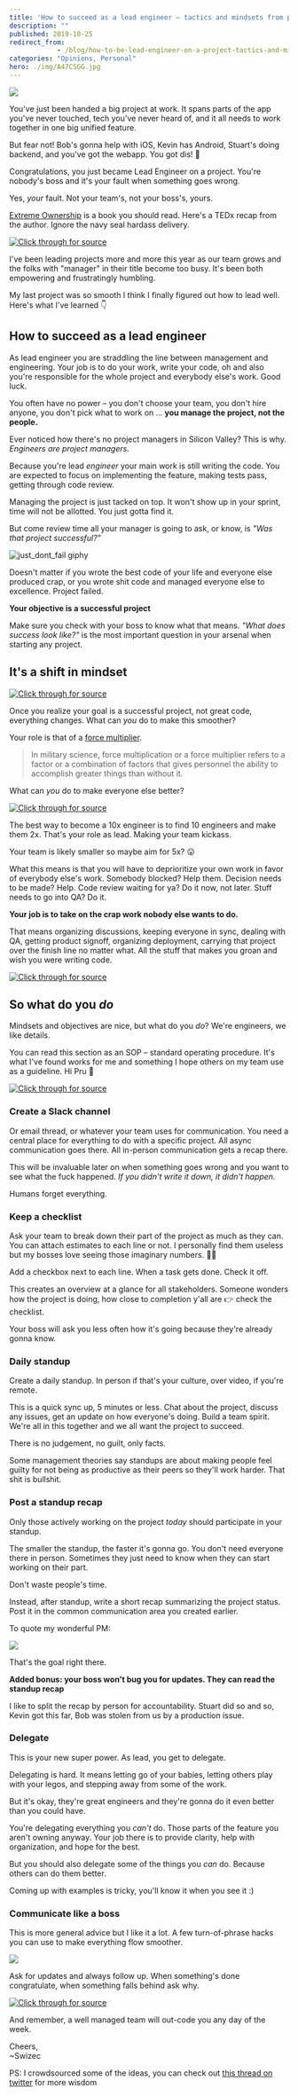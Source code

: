 ```yaml
---
title: 'How to succeed as a lead engineer – tactics and mindsets from practice'
description: ""
published: 2019-10-25
redirect_from: 
            - /blog/how-to-be-lead-engineer-on-a-project-tactics-and-mindsets-from-practice/swizec/9222
categories: "Opinions, Personal"
hero: ./img/A47CSGG.jpg
---
```

![](./img/A47CSGG.jpg)

You&#x27;ve just been handed a big project at work. It spans parts of the app you&#x27;ve never touched, tech you&#x27;ve never heard of, and it all needs to work together in one big unified feature.

But fear not! Bob&#x27;s gonna help with iOS, Kevin has Android, Stuart&#x27;s doing backend, and you&#x27;ve got the webapp. You got dis! 💪

Congratulations, you just became Lead Engineer on a project. You&#x27;re nobody&#x27;s boss and it&#x27;s your fault when something goes wrong.

Yes, _your_ fault. Not your team&#x27;s, not your boss&#x27;s, yours.

[Extreme Ownership](https://echelonfront.com/extreme-ownership/) is a book you should read. Here&#x27;s a TEDx recap from the author. Ignore the navy seal hardass delivery.

[![Click through for source](./img/techletter.app-screenshot-1572027740130.png)](https://www.youtube.com/watch?v=ljqra3BcqWM)

I&#x27;ve been leading projects more and more this year as our team grows and the folks with &quot;manager&quot; in their title become too busy. It&#x27;s been both empowering and frustratingly humbling.

My last project was so smooth I think I finally figured out how to lead well. Here&#x27;s what I&#x27;ve learned 👇

## How to succeed as a lead engineer

As lead engineer you are straddling the line between management and engineering. Your job is to do your work, write your code, oh and also you&#x27;re responsible for the whole project and everybody else&#x27;s work. Good luck.

You often have no power – you don&#x27;t choose your team, you don&#x27;t hire anyone, you don&#x27;t pick what to work on ... **you manage the project, not the people.**

Ever noticed how there&#x27;s no project managers in Silicon Valley? This is why. _Engineers are project managers._

Because you&#x27;re lead _engineer_ your main work is still writing the code. You are expected to focus on implementing the feature, making tests pass, getting through code review.

Managing the project is just tacked on top. It won&#x27;t show up in your sprint, time will not be allotted. You just gotta find it.

But come review time all your manager is going to ask, or know, is _&quot;Was that project successful?&quot;_

![just_dont_fail giphy](./img/media-8OSf1vXgE3M1h3dlOG-giphy-downsized-medium.gif)

Doesn&#x27;t matter if you wrote the best code of your life and everyone else produced crap, or you wrote shit code and managed everyone else to excellence. Project failed.

**Your objective is a successful project**

Make sure you check with your boss to know what that means. _&quot;What does success look like?&quot;_ is the most important question in your arsenal when starting any project.

## It&#x27;s a shift in mindset

[![Click through for source](./img/techletter.app-screenshot-1572027737150.png)](https://twitter.com/vranac/status/1187784205952045056)

Once you realize your goal is a successful project, not great code, everything changes. What can _you_ do to make this smoother?

Your role is that of a [force multiplier](https://en.wikipedia.org/wiki/Force_multiplication).

> In military science, force multiplication or a force multiplier refers to a factor or a combination of factors that gives personnel the ability to accomplish greater things than without it.

What can _you_ do to make everyone else better?

[![Click through for source](./img/techletter.app-screenshot-1572027737202.png)](https://twitter.com/Swizec/status/1177311199655915520)

The best way to become a 10x engineer is to find 10 engineers and make them 2x. That&#x27;s your role as lead. Making your team kickass.

Your team is likely smaller so maybe aim for 5x? 😛

What this means is that you will have to deprioritize your own work in favor of everybody else&#x27;s work. Somebody blocked? Help them. Decision needs to be made? Help. Code review waiting for ya? Do it now, not later. Stuff needs to go into QA? Do it.

**Your job is to take on the crap work nobody else wants to do.**

That means organizing discussions, keeping everyone in sync, dealing with QA, getting product signoff, organizing deployment, carrying that project over the finish line no matter what. All the stuff that makes you groan and wish you were writing code.

[![Click through for source](./img/techletter.app-screenshot-1572027737266.png)](https://twitter.com/Avodovnik/status/1187753343789289474)

## So what do you _do_

Mindsets and objectives are nice, but what do you _do_? We&#x27;re engineers, we like details.

You can read this section as an SOP – standard operating procedure. It&#x27;s what I&#x27;ve found works for me and something I hope others on my team use as a guideline. Hi Pru 👋

[![Click through for source](./img/techletter.app-screenshot-1572027737093.png)](https://twitter.com/mjsarfatti/status/1187751598610665478)

### Create a Slack channel

Or email thread, or whatever your team uses for communication. You need a central place for everything to do with a specific project. All async communication goes there. All in-person communication gets a recap there.

This will be invaluable later on when something goes wrong and you want to see what the fuck happened. _If you didn&#x27;t write it down, it didn&#x27;t happen._

Humans forget everything.

### Keep a checklist

Ask your team to break down their part of the project as much as they can. You can attach estimates to each line or not. I personally find them useless but my bosses love seeing those imaginary numbers. 🤷‍♀️

Add a checkbox next to each line. When a task gets done. Check it off.

This creates an overview at a glance for all stakeholders. Someone wonders how the project is doing, how close to completion y&#x27;all are 👉 check the checklist.

Your boss will ask you less often how it&#x27;s going because they&#x27;re already gonna know.

### Daily standup

Create a daily standup. In person if that&#x27;s your culture, over video, if you&#x27;re remote.

This is a quick sync up, 5 minutes or less. Chat about the project, discuss any issues, get an update on how everyone&#x27;s doing. Build a team spirit. We&#x27;re all in this together and we all want the project to succeed.

There is no judgement, no guilt, only facts.

Some management theories say standups are about making people feel guilty for not being as productive as their peers so they&#x27;ll work harder. That shit is bullshit.

### Post a standup recap

Only those actively working on the project _today_ should participate in your standup.

The smaller the standup, the faster it&#x27;s gonna go. You don&#x27;t need everyone there in person. Sometimes they just need to know when they can start working on their part.

Don&#x27;t waste people&#x27;s time.

Instead, after standup, write a short recap summarizing the project status. Post it in the common communication area you created earlier.

To quote my wonderful PM:

![](./img/MPQs9B0.png)

That&#x27;s the goal right there.

**Added bonus: your boss won&#x27;t bug you for updates. They can read the standup recap**

I like to split the recap by person for accountability. Stuart did so and so, Kevin got this far, Bob was stolen from us by a production issue.

### Delegate

This is your new super power. As lead, you get to delegate.

Delegating is hard. It means letting go of your babies, letting others play with your legos, and stepping away from some of the work.

But it&#x27;s okay, they&#x27;re great engineers and they&#x27;re gonna do it even better than you could have.

You&#x27;re delegating everything you _can&#x27;t_ do. Those parts of the feature you aren&#x27;t owning anyway. Your job there is to provide clarity, help with organization, and hope for the best.

But you should also delegate some of the things you _can_ do. Because others can do them better.

Coming up with examples is tricky, you&#x27;ll know it when you see it :)

### Communicate like a boss

This is more general advice but I like it a lot. A few turn-of-phrase hacks you can use to make everything flow smoother.

![](./img/0zIEH5X.png)

Ask for updates and always follow up. When something&#x27;s done congratulate, when something falls behind ask why.

[![Click through for source](./img/techletter.app-screenshot-1572027737410.png)](https://twitter.com/cryptosledding/status/1187750296811909121)

And remember, a well managed team will out-code you any day of the week.

Cheers,  
~Swizec

PS: I crowdsourced some of the ideas, you can check out [this thread on twitter](https://twitter.com/Swizec/status/1187749487873183745) for more wisdom
